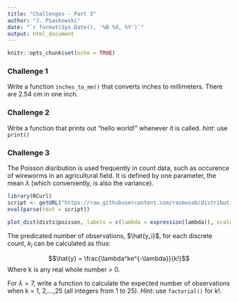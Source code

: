 ```yaml
---
title: "Challenges - Part 3"
author: "J. Piaskowski"
date: "`r format(Sys.Date(), '%B %d, %Y')`"
output: html_document
---
```


```r
knitr::opts_chunk$set(echo = TRUE)
```

### Challenge 1

Write a function `inches_to_mm()` that converts inches to millimeters. There are 2.54 cm in one inch. 

### Challenge 2

Write a function that prints out "hello world!" whenever it is called.
*hint*: use `print()`

### Challenge 3

The Poisson disribution is used frequently in count data, such as occurence of wireworms in an agricultural field. It is defined by one parameter, the mean $\lambda$ (which conveniently, is also the variance). 

```r
library(RCurl)
script <- getURL("https://raw.githubusercontent.com/rasmusab/distribution_diagrams/master/plot_dist.R", ssl.verifypeer = FALSE)
eval(parse(text = script))

plot_dist(dists$poisson, labels = c(lambda = expression(lambda)), scale = 1)
```

The predicated number of observations, $\hat{y_i}$, for each discrete count, $k_i$ can be calculated as thus: 

$$\hat{y} = \frac{\lambda^ke^{-\lambda}}{k!}$$
Where k is any real whole number > 0. 

For $\lambda = 7$, write a function to calculate the expected number of observations when k = 1, 2,...,25 (all integers from 1 to 25). *Hint*: use `factorial()` for $k!$.


